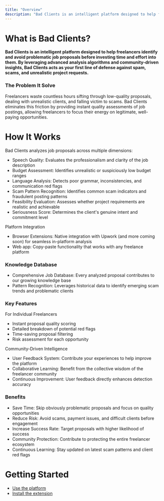 ```yaml
---
title: "Overview"
description: "Bad Clients is an intelligent platform designed to help freelancers identify and avoid problematic job proposals before investing time and effort into them. By leveraging advanced analysis algorithms and community-driven insights, Bad Clients acts as your first line of defense against spam, scams, and unrealistic project requests."
---
```


# What is Bad Clients?

**Bad Clients is an intelligent platform designed to help freelancers identify and avoid problematic job proposals before investing time and effort into them. By leveraging advanced analysis algorithms and community-driven insights, Bad Clients acts as your first line of defense against spam, scams, and unrealistic project requests.**

### The Problem It Solve

Freelancers waste countless hours sifting through low-quality proposals, dealing with unrealistic clients, and falling victim to scams. Bad Clients eliminates this friction by providing instant quality assessments of job postings, allowing freelancers to focus their energy on legitimate, well-paying opportunities.

# How It Works

Bad Clients analyzes job proposals across multiple dimensions:

- Speech Quality: Evaluates the professionalism and clarity of the job description
- Budget Assessment: Identifies unrealistic or suspiciously low budget ranges
- Language Analysis: Detects poor grammar, inconsistencies, and communication red flags
- Scam Pattern Recognition: Identifies common scam indicators and fraudulent posting patterns
- Feasibility Evaluation: Assesses whether project requirements are realistic and achievable
- Seriousness Score: Determines the client's genuine intent and commitment level

Platform Integration

- Browser Extensions: Native integration with Upwork (and more coming soon) for seamless in-platform analysis
- Web app: Copy-paste functionality that works with any freelance platform

### Knowledge Database

- Comprehensive Job Database: Every analyzed proposal contributes to our growing knowledge base
- Pattern Recognition: Leverages historical data to identify emerging scam trends and problematic clients

### Key Features

For Individual Freelancers

- Instant proposal quality scoring
- Detailed breakdown of potential red flags
- Time-saving proposal filtering
- Risk assessment for each opportunity

Community-Driven Intelligence

- User Feedback System: Contribute your experiences to help improve the platform
- Collaborative Learning: Benefit from the collective wisdom of the freelancer community
- Continuous Improvement: User feedback directly enhances detection accuracy

### Benefits

- Save Time: Skip obviously problematic proposals and focus on quality opportunities
- Reduce Risk: Avoid scams, payment issues, and difficult clients before engagement
- Increase Success Rate: Target proposals with higher likelihood of success
- Community Protection: Contribute to protecting the entire freelancer ecosystem
- Continuous Learning: Stay updated on latest scam patterns and client red flags

# Getting Started

- [Use the platform](/docs/howto)
- [Install the extension](/docs/extension)
